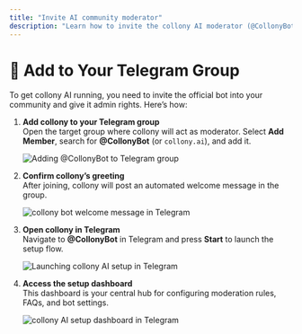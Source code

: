```yaml
---
title: "Invite AI community moderator"
description: "Learn how to invite the collony AI moderator (@CollonyBot) into your Telegram group, grant admin rights, and start the setup flow."
---
```


# 💌 Add to Your Telegram Group

To get collony AI running, you need to invite the official bot into your community and give it admin rights. Here’s how:

1. **Add collony to your Telegram group**\
   Open the target group where collony will act as moderator. Select **Add Member**, search for **@CollonyBot** (or `collony.ai`), and add it.

   ![Adding @CollonyBot to Telegram group](/public/Screenshot_2025-08-22_at_11.49.47.png)
2. **Confirm collony’s greeting**\
   After joining, collony will post an automated welcome message in the group.

   ![collony bot welcome message in Telegram](/public/Screenshot2025-09-22at09.02.41.png)
3. **Open collony in Telegram**\
   Navigate to **@CollonyBot** in Telegram and press **Start** to launch the setup flow.

   ![Launching collony AI setup in Telegram](/public/Screenshot_2025-08-22_at_12.02.22.png)
4. **Access the setup dashboard**\
   This dashboard is your central hub for configuring moderation rules, FAQs, and bot settings.

   ![collony AI setup dashboard in Telegram](/public/Screenshot2025-09-22at09.08.24.png)